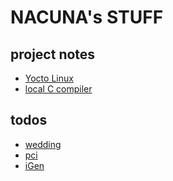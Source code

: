= NACUNA's STUFF=

== project notes ==
* [[Yocto|Yocto Linux]]
* [[LCC|local C compiler]]

== todos ==
* [[wedding_todo|wedding]]
* [[PCI_todo|pci]]
* [[iGen_todo|iGen]]
